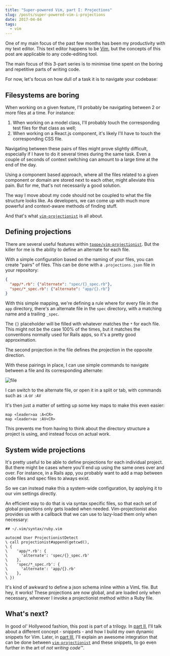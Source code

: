 ```yaml
---
title: "Super-powered Vim, part I: Projections"
slug: /posts/super-powered-vim-i-projections
date: 2017-04-04
tags:
  - vim
---
```


One of my main focus of the past few months has been my productivity with my text editor.
This text editor happens to be [Vim], but the concepts of this post are applicable to any code-editing tool.

The main focus of this 3-part series is to minimise time spent on the boring and repetitive parts of writing code.

For now, let's focus on how dull of a task it is to navigate your codebase:

## Filesystems are boring

When working on a given feature, I'll probably be navigating between 2 or more files at a time. For instance:

1. When working on a model class, I'll probably touch the corresponding test files for that class as well;
2. When working on a React.js component, it's likely I'll have to touch the corresponding CSS file.

Navigating between these pairs of files might prove slightly difficult, especially if I have to do it several times during the same task. Even a couple of seconds of context switching can amount to a large time at the end of the day.

Using a component based approach, where all the files related to a given component or domain are stored next to each other, might alleviate this pain.
But for me, that's not necessarily a good solution.

The way I move about my code should not be coupled to what the file structure looks like. As developers, we can come up with much more powerful and context-aware methods of finding stuff.

And that's what [`vim-projectionist`] is all about.

## Defining projections 

There are several useful features within [`tpope/vim-projectionist`]. But the killer for me is the ability to define an alternate for each file.

With a simple configuration based on the naming of your files, you can create "pairs" of files. This can be done with a `.projections.json` file in your repository:

```json
{
  "app/*.rb": {"alternate": "spec/{}_spec.rb"},
  "spec/*_spec.rb": {"alternate": "app/{}.rb"}
}
```

With this simple mapping, we're defining a rule where for every file in the `app` directory, there's an alternate file in the `spec` directory, with a matching name and a trailing `_spec`.

The `{}` placeholder will be filled with whatever matches the `*` for each file.
This might not be the case 100% of the times, but it matches the conventions normally used for Rails apps, so it's a pretty good approximation.

The second projection in the file defines the projection in the opposite direction.

With these pairings in place, I can use simple commands to navigate between a file and its corresponding alternate:

![file](https://subvisual.s3.amazonaws.com/blog/post_image/239/original.gif)

I can switch to the alternate file, or open it in a split or tab, with commands such as `:A` or `:AV`

It's then just a matter of setting up some key maps to make this even easier:

```vim
map <leader>aa :A<CR>
map <leader>av :AV<CR>
```

This prevents me from having to think about the directory structure a project is using, and instead focus on actual work.

## System wide projections

It's pretty useful to be able to define projections for each individual project. But there might be cases where you'll end up using the same ones over and over. For instance, in a Rails app, you probably want to add a map between code files and spec files to always exist.

So we can instead make this a system-wide configuration, by applying it to our vim settings directly.

An efficient way to do that is via syntax specific files, so that each set of global projections only gets loaded when needed. Vim-projectionist also provides us with a callback that we can use to lazy-load them only when necessary:

```vim
## ~/.vim/syntax/ruby.vim

autocmd User ProjectionistDetect
\ call projectionist#append(getcwd(),
\ {
\    'app/*.rb': {
\      'alternate': 'spec/{}_spec.rb'
\    },
\    'spec/*_spec.rb': {
\      'alternate': 'app/{}.rb'
\    },
\ })
```

It's kind of awkward to define a json schema inline within a VimL file. But hey, it works!
These projections are now global, and are loaded only when necessary, whenever I invoke a projectionist method within a Ruby file.
 

## What's next?

In good ol' Hollywood fashion, this post is part of a trilogy. In [part II], I'll talk about a different concept - snippets - and how I build my own dynamic snippets for Vim.
Later, in [part III], I'll explain an awesome integration that can be done between [`vim-projectionist`] and these snippets, to go even further in the art of *not writing code*™.

[Vim]: http://www.vim.org/
[`vim-projectionist`]: https://github.com/tpope/vim-projectionist

[`tpope/vim-projectionist`]: https://github.com/tpope/vim-projectionist
[part II]: https://subvisual.co/blog/posts/134-super-powered-vim-part-ii-snippets
[part III]: https://subvisual.co/blog/posts/135-super-powered-vim-part-iii-skeletons
